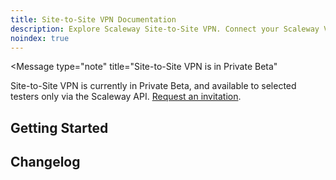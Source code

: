 ```yaml
---
title: Site-to-Site VPN Documentation
description: Explore Scaleway Site-to-Site VPN. Connect your Scaleway VPC to your remote infrastructure, via an encrypted, private VPN tunnel.
noindex: true
---
```


<Message
  type="note"
  title="Site-to-Site VPN is in Private Beta"
>
  Site-to-Site VPN is currently in Private Beta, and available to selected testers only via the Scaleway API. [Request an invitation](https://www.scaleway.com/en/betas/#site-to-site-vpn).
</Message>


<ProductHeader 
   productName="Site-to-Site VPN"
   productLogo="sns"
   description="Securely connect your Scaleway VPC to your remote infrastructure, enabling encrypted data exchange over a private tunnel."
   url="/site-to-site-vpn/reference-content/understanding-s2svpn/"
   label="Understanding Site-to-Site VPN"
/>

## Getting Started

<Grid>
    <SummaryCard
        title="Understanding Site-to-Site VPN"
        icon="rocket"
        description="Learn how to start using Site-to-Site VPN"
        label="View Doc"
        url="/site-to-site-vpn/reference-content/understanding-s2svpn/"
    />
    <SummaryCard
        title="Site-to-Site VPN statuses"
        icon="info"
        description="Understand VPN statuses."
        label="View Doc"
        url="/site-to-site-vpn/reference-content/statuses/"
    />
        <SummaryCard
        title="Security proposals"
        icon="info"
        description="Encryption and authentication explained"
        label="View Doc"
        url="/site-to-site-vpn/reference-content/security-proposals/"
    />
</Grid>


<ClickableBanner
    productLogo="cli"
    title="Site-to-Site VPN APIs"
    description="Manage Site-to-Site VPN using the Scaleway API."
    url="https://www.scaleway.com/en/developers/api/site-to-site-vpn/"
    label="Go to Scaleway Site-to-Site VPN API"
/>

## Changelog

<ChangelogList
    productName="site-to-site-vpn"
    numberOfChanges={3}
/>